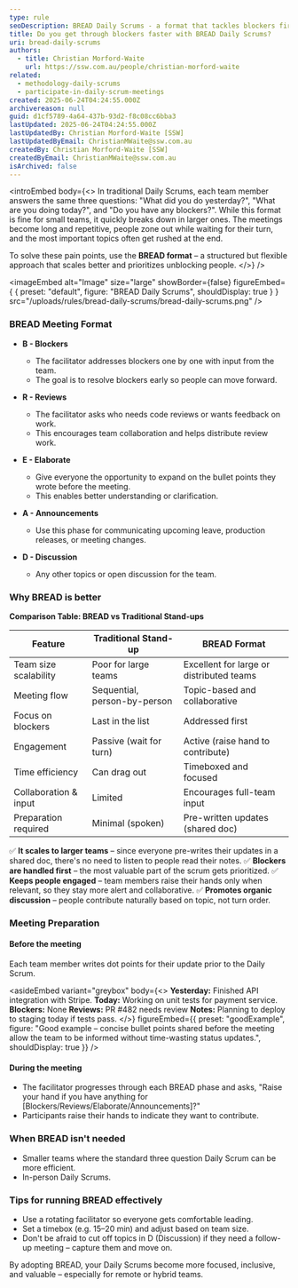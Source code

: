 ```yaml
---
type: rule
seoDescription: BREAD Daily Scrums - a format that tackles blockers first, boosts engagement, and scales to large distributed teams.
title: Do you get through blockers faster with BREAD Daily Scrums?
uri: bread-daily-scrums
authors:
  - title: Christian Morford-Waite
    url: https://ssw.com.au/people/christian-morford-waite
related:
  - methodology-daily-scrums
  - participate-in-daily-scrum-meetings
created: 2025-06-24T04:24:55.000Z
archivereason: null
guid: d1cf5789-4a64-437b-93d2-f8c08cc6bba3
lastUpdated: 2025-06-24T04:24:55.000Z
lastUpdatedBy: Christian Morford-Waite [SSW]
lastUpdatedByEmail: ChristianMWaite@ssw.com.au
createdBy: Christian Morford-Waite [SSW]
createdByEmail: ChristianMWaite@ssw.com.au
isArchived: false
---
```


<introEmbed
  body={<>
In traditional Daily Scrums, each team member answers the same three questions: "What did you do yesterday?", "What are you doing today?", and "Do you have any blockers?". While this format is fine for small teams, it quickly breaks down in larger ones. The meetings become long and repetitive, people zone out while waiting for their turn, and the most important topics often get rushed at the end.

To solve these pain points, use the **BREAD format** – a structured but flexible approach that scales better and prioritizes unblocking people.
  </>}
/>

<imageEmbed
  alt="Image"
  size="large"
  showBorder={false}
  figureEmbed={ {
    preset: "default",
    figure: "BREAD Daily Scrums",
    shouldDisplay: true
  } }
  src="/uploads/rules/bread-daily-scrums/bread-daily-scrums.png"
/>


### BREAD Meeting Format

* **B - Blockers**
  * The facilitator addresses blockers one by one with input from the team.
  * The goal is to resolve blockers early so people can move forward.

* **R - Reviews**
  * The facilitator asks who needs code reviews or wants feedback on work.
  * This encourages team collaboration and helps distribute review work.

* **E - Elaborate**
  * Give everyone the opportunity to expand on the bullet points they wrote before the meeting.
  * This enables better understanding or clarification.

* **A - Announcements**
  * Use this phase for communicating upcoming leave, production releases, or meeting changes.

* **D - Discussion**
  * Any other topics or open discussion for the team.

### Why BREAD is better

**Comparison Table: BREAD vs Traditional Stand-ups**

| Feature | Traditional Stand-up | BREAD Format |
| ------------- | ----------- | ----- |
| Team size scalability | Poor for large teams | Excellent for large or distributed teams |
| Meeting flow |   Sequential, person-by-person    |   Topic-based and collaborative |
| Focus on blockers |   Last in the list |   Addressed first |
| Engagement |  Passive (wait for turn) |  Active (raise hand to contribute) |
| Time efficiency |   Can drag out |    Timeboxed and focused |
| Collaboration & input |   Limited |   Encourages full-team input |
| Preparation required |   Minimal (spoken) |   Pre-written updates (shared doc) |

✅ **It scales to larger teams** – since everyone pre-writes their updates in a shared doc, there's no need to listen to people read their notes.
✅ **Blockers are handled first** – the most valuable part of the scrum gets prioritized.
✅ **Keeps people engaged** – team members raise their hands only when relevant, so they stay more alert and collaborative.
✅ **Promotes organic discussion** – people contribute naturally based on topic, not turn order.

### Meeting Preparation

#### Before the meeting

Each team member writes dot points for their update prior to the Daily Scrum.


<asideEmbed
  variant="greybox"
  body={<>
    **Yesterday:** Finished API integration with Stripe.
**Today:** Working on unit tests for payment service.
**Blockers:** None
**Reviews:** PR #482 needs review
**Notes:** Planning to deploy to staging today if tests pass.
  </>}
  figureEmbed={{
    preset: "goodExample",
    figure: "Good example – concise bullet points shared before the meeting allow the team to be informed without time-wasting status updates.",
    shouldDisplay: true
  }}
/>


#### During the meeting

* The facilitator progresses through each BREAD phase and asks, "Raise your hand if you have anything for [Blockers/Reviews/Elaborate/Announcements]?"
* Participants raise their hands to indicate they want to contribute.

### When BREAD isn't needed

* Smaller teams where the standard three question Daily Scrum can be more efficient.
* In-person Daily Scrums.

### Tips for running BREAD effectively

* Use a rotating facilitator so everyone gets comfortable leading.
* Set a timebox (e.g. 15–20 min) and adjust based on team size.
* Don't be afraid to cut off topics in D (Discussion) if they need a follow-up meeting – capture them and move on.

By adopting BREAD, your Daily Scrums become more focused, inclusive, and valuable – especially for remote or hybrid teams.
